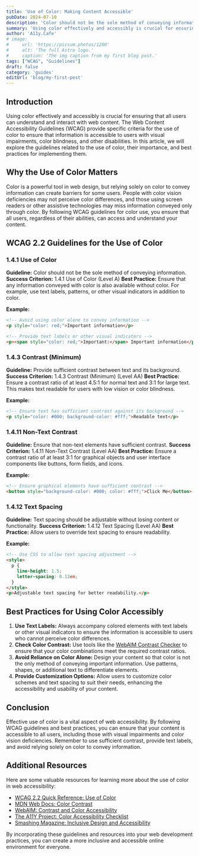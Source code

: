 ```yaml
---
title: 'Use of Color: Making Content Accessible'
pubDate: 2024-07-10
description: 'Color should not be the sole method of conveying information'
summary: 'Using color effectively and accessibly is crucial for ensuring that all users can understand and interact with web content. The Web Content Accessibility Guidelines (WCAG) provide specific criteria for the use of color to ensure that information is accessible to users with visual impairments, color blindness, and other disabilities. In this article, we will explore the guidelines related to the use of color, their importance, and best practices for implementing them.'
author: 'A11y.Cafe'
# image:
#     url: 'https://picsum.photos/1200'
#     alt: 'The full Astro logo.'
#     caption: 'The img caption from my first blog post.'
tags: ["WCAG", "Guidelines"]
draft: false
category: 'guides'
editUrl: 'blog/my-first-post'
---
```

 

## Introduction
Using color effectively and accessibly is crucial for ensuring that all users can understand and interact with web content. The Web Content Accessibility Guidelines (WCAG) provide specific criteria for the use of color to ensure that information is accessible to users with visual impairments, color blindness, and other disabilities. In this article, we will explore the guidelines related to the use of color, their importance, and best practices for implementing them.

## Why the Use of Color Matters
Color is a powerful tool in web design, but relying solely on color to convey information can create barriers for some users. People with color vision deficiencies may not perceive color differences, and those using screen readers or other assistive technologies may miss information conveyed only through color. By following WCAG guidelines for color use, you ensure that all users, regardless of their abilities, can access and understand your content.

## WCAG 2.2 Guidelines for the Use of Color

### 1.4.1 Use of Color
**Guideline:** Color should not be the sole method of conveying information.
**Success Criterion:** 1.4.1 Use of Color (Level A)
**Best Practice:** Ensure that any information conveyed with color is also available without color. For example, use text labels, patterns, or other visual indicators in addition to color.

**Example:**

```html
<!-- Avoid using color alone to convey information -->
<p style="color: red;">Important information</p>

<!-- Provide text labels or other visual indicators -->
<p><span style="color: red;">Important:</span> Important information</p>
```

### 1.4.3 Contrast (Minimum)
**Guideline:** Provide sufficient contrast between text and its background.
**Success Criterion:** 1.4.3 Contrast (Minimum) (Level AA)
**Best Practice:** Ensure a contrast ratio of at least 4.5:1 for normal text and 3:1 for large text. This makes text readable for users with low vision or color blindness.

**Example:**

```html
<!-- Ensure text has sufficient contrast against its background -->
<p style="color: #000; background-color: #fff;">Readable text</p>
```

### 1.4.11 Non-Text Contrast
**Guideline:** Ensure that non-text elements have sufficient contrast.
**Success Criterion:** 1.4.11 Non-Text Contrast (Level AA)
**Best Practice:** Ensure a contrast ratio of at least 3:1 for graphical objects and user interface components like buttons, form fields, and icons.

**Example:**

```html
<!-- Ensure graphical elements have sufficient contrast -->
<button style="background-color: #000; color: #fff;">Click Me</button>
```

### 1.4.12 Text Spacing
**Guideline:** Text spacing should be adjustable without losing content or functionality.
**Success Criterion:** 1.4.12 Text Spacing (Level AA)
**Best Practice:** Allow users to override text spacing to ensure readability.

**Example:**

```html
<!-- Use CSS to allow text spacing adjustment -->
<style>
  p {
    line-height: 1.5;
    letter-spacing: 0.12em;
  }
</style>
<p>Adjustable text spacing for better readability.</p>
```

## Best Practices for Using Color Accessibly
1. **Use Text Labels:** Always accompany colored elements with text labels or other visual indicators to ensure the information is accessible to users who cannot perceive color differences.
2. **Check Color Contrast:** Use tools like the [WebAIM Contrast Checker](https://webaim.org/resources/contrastchecker/) to ensure that your color combinations meet the required contrast ratios.
3. **Avoid Reliance on Color Alone:** Design your content so that color is not the only method of conveying important information. Use patterns, shapes, or additional text to differentiate elements.
4. **Provide Customization Options:** Allow users to customize color schemes and text spacing to suit their needs, enhancing the accessibility and usability of your content.

## Conclusion
Effective use of color is a vital aspect of web accessibility. By following WCAG guidelines and best practices, you can ensure that your content is accessible to all users, including those with visual impairments and color vision deficiencies. Remember to use sufficient contrast, provide text labels, and avoid relying solely on color to convey information.

## Additional Resources
Here are some valuable resources for learning more about the use of color in web accessibility:

- <a href="https://www.w3.org/WAI/WCAG21/quickref/?versions=2.2#use-of-color" target="_blank">WCAG 2.2 Quick Reference: Use of Color</a>
- <a href="https://developer.mozilla.org/en-US/docs/Web/Accessibility/Understanding_WCAG/Perceivable/Color_contrast" target="_blank">MDN Web Docs: Color Contrast</a>
- <a href="https://webaim.org/articles/contrast/" target="_blank">WebAIM: Contrast and Color Accessibility</a>
- <a href="https://www.a11yproject.com/checklist/#section-color" target="_blank">The A11Y Project: Color Accessibility Checklist</a>
- <a href="https://www.smashingmagazine.com/2020/02/inclusive-design-accessibility/" target="_blank">Smashing Magazine: Inclusive Design and Accessibility</a>

By incorporating these guidelines and resources into your web development practices, you can create a more inclusive and accessible online environment for everyone.